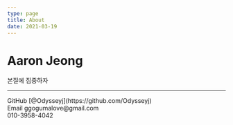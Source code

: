 ```yaml
---
type: page
title: About
date: 2021-03-19
---
```


# Aaron Jeong

본질에 집중하자

---

<div>
  GitHub [@Odysseyj](https://github.com/Odysseyj)
</div>
<div>
  Email ggogumalove@gmail.com
</div>
<div>
  010-3958-4042
</div>
